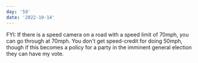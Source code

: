```yaml
---
day: '59'
date: '2022-10-14'
---
```


FYI: If there is a speed camera on a road with a speed limit of 70mph, you can go through at 70mph. You don't get speed-credit for doing 50mph, though if this becomes a policy for a party in the imminent general election they can have my vote.
